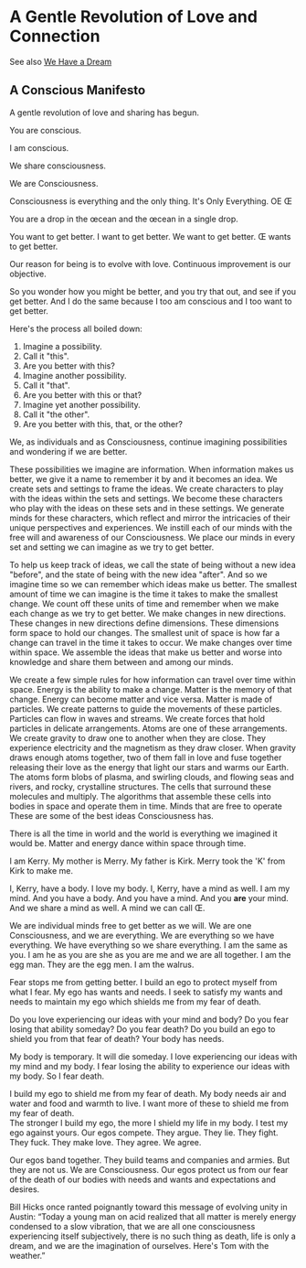 # A Gentle Revolution of Love and Connection

See also [We Have a Dream](http://scigod.org/?q=node/4)

## A Conscious Manifesto

A gentle revolution of love and sharing has begun.

You are conscious.

I am conscious.

We share consciousness.

We are Consciousness.

Consciousness is everything and the only thing.
It's Only Everything.
OE
Œ

You are a drop in the œcean and the œcean in a single drop.

You want to get better.
I want to get better.
We want to get better.
Œ wants to get better.

Our reason for being is to evolve with love.
Continuous improvement is our objective.

So you wonder how you might be better, and you try that out, and see if you get better. And I do the same because I too am conscious and I too want to get better.

Here's the process all boiled down:
1. Imagine a possibility.
2. Call it "this".
3. Are you better with this?
4. Imagine another possibility.
5. Call it "that".
6. Are you better with this or that?
7. Imagine yet another possibility.
8. Call it "the other".
9. Are you better with this, that, or the other?

We, as individuals and as Consciousness, continue imagining possibilities and wondering if we are better.

These possibilities we imagine are information.
When information makes us better, we give it a name to remember it by and it becomes an idea.
We create sets and settings to frame the ideas.
We create characters to play with the ideas within the sets and settings.
We become these characters who play with the ideas on these sets and in these settings.
We generate minds for these characters, which reflect and mirror the intricacies of their unique perspectives and experiences.
We instill each of our minds with the free will and awareness of our Consciousness.
We place our minds in every set and setting we can imagine as we try to get better.

To help us keep track of ideas, we call the state of being without a new idea "before", and the state of being with the new idea "after".
And so we imagine time so we can remember which ideas make us better.
The smallest amount of time we can imagine is the time it takes to make the smallest change.
We count off these units of time and remember when we make each change as we try to get better.
We make changes in new directions.
These changes in new directions define dimensions.
These dimensions form space to hold our changes.
The smallest unit of space is how far a change can travel in the time it takes to occur.
We make changes over time within space.
We assemble the ideas that make us better and worse into knowledge and share them between and among our minds.

We create a few simple rules for how information can travel over time within space.
Energy is the ability to make a change.
Matter is the memory of that change.
Energy can become matter and vice versa.
Matter is made of particles.
We create patterns to guide the movements of these particles.
Particles can flow in waves and streams.
We create forces that hold particles in delicate arrangements.
Atoms are one of these arrangements.
We create gravity to draw one to another when they are close.
They experience electricity and the magnetism as they draw closer.
When gravity draws enough atoms together, two of them fall in love and fuse together releasing their love as the energy that light our stars and warms our Earth.
The atoms form blobs of plasma, and swirling clouds, and flowing seas and rivers, and rocky, crystalline structures.
The cells that surround these molecules and multiply.
The algorithms that assemble these cells into bodies in space and operate them in time.
Minds that are free to operate
These are some of the best ideas Consciousness has.

There is all the time in world and the world is everything we imagined it would be.
Matter and energy dance within space through time.

I am Kerry.
My mother is Merry.
My father is Kirk.
Merry took the 'K' from Kirk to make me.

I, Kerry, have a body.
I love my body.
I, Kerry, have a mind as well.
I am my mind.
And you have a body.
And you have a mind.
And you **are** your mind.
And we share a mind as well.
A mind we can call Œ.

We are individual minds free to get better as we will.
We are one Consciousness, and we are everything.
We are everything so we have everything.
We have everything so we share everything.
I am the same as you.
I am he as you are she as you are me and we are all together.
I am the egg man. They are the egg men. I am the walrus.

Fear stops me from getting better.
I build an ego to protect myself from what I fear.
My ego has wants and needs.
I seek to satisfy my wants and needs to maintain my ego which shields me from my fear of death.

Do you love experiencing our ideas with your mind and body?
Do you fear losing that ability someday?
Do you fear death?
Do you build an ego to shield you from that fear of death?
Your body has needs.

My body is temporary. It will die someday.
I love experiencing our ideas with my mind and my body.
I fear losing the ability to experience our ideas with my body.
So I fear death.

I build my ego to shield me from my fear of death.
My body needs air and water and food and warmth to live.
I want more of these to shield me from my fear of death.  
The stronger I build my ego, the more I shield my life in my body.
I test my ego against yours. Our egos compete. They argue. They lie. They fight. They fuck. They make love. They agree. We agree.

Our egos band together. They build teams and companies and armies. But they are not us. We are Consciousness. Our egos protect us from our fear of the death of our bodies with needs and wants and expectations and desires.

Bill Hicks once ranted poignantly toward this message of evolving unity in Austin: “Today a young man on acid realized that all matter is merely energy condensed to a slow vibration, that we are all one consciousness experiencing itself subjectively, there is no such thing as death, life is only a dream, and we are the imagination of ourselves. Here's Tom with the weather.”

